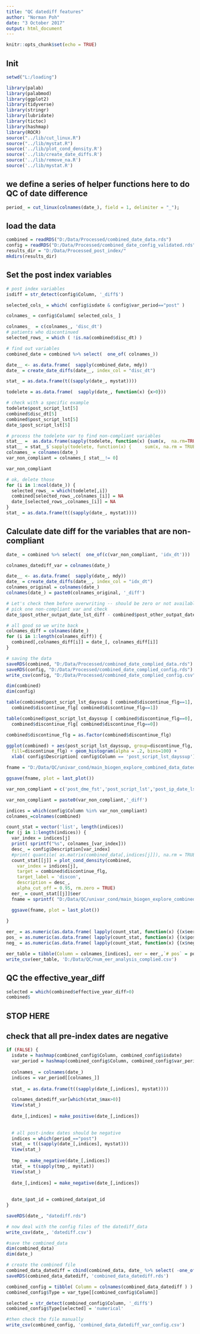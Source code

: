 ```yaml
---
title: "QC datediff features"
author: "Norman Poh"
date: "3 October 2017"
output: html_document
---
```


```r
knitr::opts_chunk$set(echo = TRUE)
```

## Init
```r
setwd("L:/loading")

library(palab)
library(palabmod)
library(ggplot2)
library(tidyverse)
library(stringr)
library(lubridate)
library(tictoc)
library(hashmap)
library(ROCR)
source("../lib/cut_linux.R")
source("../lib/mystat.R")
source('../lib/plot_cond_density.R')
source('../lib/create_date_diffs.R')
source('../lib/remove_na.R')
source('../lib/mystat.R')

```

## we define a series of helper functions here to do QC of date difference

```r


period_ = cut_linux(colnames(date_), field = 1, delimiter = "_");


```

## load the data

```r
combined = readRDS("D:/Data/Processed/combined_date_data.rds")
config = readRDS("D:/Data/Processed/combined_date_config_validated.rds")
results_dir = "D:/Data/Processed_post_index/"
mkdirs(results_dir)

```
## Set the post index variables

```r
# post index variables
isdiff = str_detect(config$Column, '_diff$')

selected_cols_ = which( config$isdate & config$var_period=="post" )

colnames_ = config$Column[ selected_cols_ ]

colnames_  = c(colnames_, 'disc_dt')
# patients who discontinued
selected_rows_ = which ( !is.na(combined$disc_dt) )

# find out variables
combined_date = combined %>% select(  one_of( colnames_))

date__ <- as.data.frame(  sapply(combined_date, mdy))
date_ = create_date_diffs(date__, index_col = "disc_dt")

stat_ = as.data.frame(t((sapply(date_, mystat))))

todelete = as.data.frame(  sapply(date_, function(x) {x>0}))

# check with a specific example
todelete$post_script_lst[5]
combined$disc_dt[5]
combined$post_script_lst[5]
date_$post_script_lst[5]

# process the todelete var to find non-compliant variables
stat__ =  as.data.frame(sapply(todelete, function(x) {sum(x,  na.rm=TRUE)}) ) 
stat__ = stat__$`sapply(todelete, function(x) {     sum(x, na.rm = TRUE) })`
colnames_ = colnames(date_)
var_non_compliant = colnames_[ stat__!= 0]

var_non_compliant

# ok, delete those
for (i in 1:ncol(date_)) {
  selected_rows_ = which(todelete[,i])
  combined[selected_rows_,colnames_[i]] = NA
  date_[selected_rows_,colnames_[i]] = NA
}
stat_ = as.data.frame(t((sapply(date_, mystat))))
```

## Calculate date diff for the variables that are non-compliant
```r

date_ = combined %>% select(  one_of(c(var_non_compliant, 'idx_dt')))

colnames_datediff_var = colnames(date_)

date__ <- as.data.frame(  sapply(date_, mdy))
date_ = create_date_diffs(date__, index_col = "idx_dt")
colnames_original = colnames(date_)
colnames(date_) = paste0(colnames_original, '_diff')

# Let's check them before overwriting -- should be zero or not available
# pick one non-compliant var and check
date_$post_other_outpat_date_lst_diff - combined$post_other_outpat_date_lst_diff

# all good so we write back
colnames_diff = colnames(date_)
for (i in 1:length(colnames_diff)) {
  combined[,colnames_diff[i]] = date_[, colnames_diff[i]] 
}

# saving the data
saveRDS(combined, "D:/Data/Processed/combined_date_complied_data.rds")
saveRDS(config, "D:/Data/Processed/combined_date_complied_config.rds")
write_csv(config, "D:/Data/Processed/combined_date_complied_config.csv")

dim(combined)
dim(config)
```


```r
table(combined$post_script_lst_dayssup [ combined$discontinue_flg==1],
  combined$discontinue_flg[ combined$discontinue_flg==1])

table(combined$post_script_lst_dayssup [ combined$discontinue_flg==0],
  combined$discontinue_flg[ combined$discontinue_flg==0])

combined$discontinue_flg = as.factor(combined$discontinue_flg)

ggplot(combined) + aes(post_script_lst_dayssup, group=discontinue_flg,
  fill=discontinue_flg) + geom_histogram(alpha = .2, bins=100) + 
  xlab( config$Description[ config$Column == 'post_script_lst_dayssup'] )

fname = "D:/Data/QC/univar_cond/main_biogen_explore_combined_data_datediff__cond_density__post_script_lst_dayssup_hist.png"

ggsave(fname, plot = last_plot())
```
```r
var_non_compliant = c('post_dme_fst','post_script_lst','post_ip_date_lst','post_er_date_lst','post_mgmt_date_lst','post_lab_radio_date_lst','post_other_outpat_date_lst','post_dme_lst','post_ip_date_fst','post_er_date_fst','post_mgmt_date_fst','post_lab_radio_date_fst','post_other_outpat_date_fst')

var_non_compliant = paste0(var_non_compliant,'_diff')

indices = which(config$Column %in% var_non_compliant)
colnames_=colnames(combined)

count_stat = vector('list', length(indices))
for (j in 1:length(indices)) {
  var_index = indices[j]
  print( sprintf("%s", colnames_[var_index]))
  desc_ = config$Description[var_index]
  #print( quantile( as.matrix(combined_data[,indices[j]]), na.rm = TRUE) ) 
  count_stat[[j]] = plot_cond_density(combined, 
    var_index = indices[j], 
    target = combined$discontinue_flg,
    target_label = 'discon',
    description = desc_,
    alpha_cut_off = 0.95, rm.zero = TRUE)
  eer_ = count_stat[[j]]$eer
  fname = sprintf( "D:/Data/QC/univar_cond/main_biogen_explore_combined_data_datediff__cond_density__%s.png",colnames_[indices[j]] )

  ggsave(fname, plot = last_plot())
  
}

eer_ = as.numeric(as.data.frame( lapply(count_stat, function(x) {(x$eer)})) )
pos_ = as.numeric(as.data.frame( lapply(count_stat, function(x) {(x$pos)})) )
neg_ = as.numeric(as.data.frame( lapply(count_stat, function(x) {(x$neg)})) )

eer_table = tibble(Column = colnames_[indices], eer = eer_,`# pos` = pos_, `# neg` = neg_)
write_csv(eer_table, 'D:/Data/QC/num_eer_analysis_complied.csv')


```

## QC the effective_year_diff

```r
selected = which(combined$effective_year_diff>0)
combined$

```


## STOP HERE




## check that all pre-index dates are negative
```r
if (FALSE) {
  isdate = hashmap(combined_config$Column, combined_config$isdate)
  var_period = hashmap(combined_config$Column, combined_config$var_period)
  
  colnames_ = colnames(date_)
  indices = var_period[[colnames_]]
  
  stat_ = as.data.frame(t((sapply(date_[,indices], mystat))))

  colnames_datediff_var[which(stat_$max>0)]
  View(stat_)
  
  date_[,indices] = make_positive(date_[,indices])
  
  
  # all post-index dates should be negative
  indices = which(period_=="post")
  stat_ = t((sapply(date_[,indices], mystat)))
  View(stat_)
  
  tmp_ = make_negative(date_[,indices])
  stat_ = t(sapply(tmp_, mystat))
  View(stat_)
  
  date_[,indices] = make_negative(date_[,indices])
  
  
  date_$pat_id = combined_data$pat_id
}

saveRDS(date_, "datediff.rds")

# now deal with the config files of the datediff_data
write_csv(date_, 'datediff.csv')

#save the combined_data
dim(combined_data)
dim(date_)

# create the combined file      
combined_data_datediff = cbind(combined_data, date_ %>% select( -one_of('pat_id')) )
saveRDS(combined_data_datediff, 'combined_data_datediff.rds')

combined_config = tibble( Column = colnames(combined_data_datediff ) )
combined_config$Type = var_type[[combined_config$Column]]

selected = str_detect(combined_config$Column, '_diff$')
combined_config$Type[selected] = 'numerical'

#then check the file manually
write_csv(combined_config, 'combined_data_datediff_var_config.csv')

```